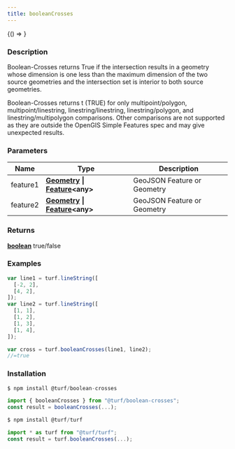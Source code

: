 ```yaml
---
title: booleanCrosses
---
```



<!-- Expose turf as global var for experimenting in the browser console -->

<BrowserOnly>{() => <WindowTurfGlobal turf={turf} />}</BrowserOnly>

### Description

Boolean-Crosses returns True if the intersection results in a geometry whose dimension is one less than
the maximum dimension of the two source geometries and the intersection set is interior to
both source geometries.

Boolean-Crosses returns t (TRUE) for only multipoint/polygon, multipoint/linestring, linestring/linestring, linestring/polygon, and linestring/multipolygon comparisons.
Other comparisons are not supported as they are outside the OpenGIS Simple Features spec and may give unexpected results.

### Parameters

| Name     | Type                                                                                                                                 | Description                 |
| -------- | ------------------------------------------------------------------------------------------------------------------------------------ | --------------------------- |
| feature1 | **[Geometry](https://tools.ietf.org/html/rfc7946#section-3.1) \| [Feature](https://tools.ietf.org/html/rfc7946#section-3.2)\<any\>** | GeoJSON Feature or Geometry |
| feature2 | **[Geometry](https://tools.ietf.org/html/rfc7946#section-3.1) \| [Feature](https://tools.ietf.org/html/rfc7946#section-3.2)\<any\>** | GeoJSON Feature or Geometry |

### Returns

**[boolean](https://developer.mozilla.org/docs/Web/JavaScript/Reference/Global_Objects/Boolean)** true/false

### Examples

```javascript
var line1 = turf.lineString([
  [-2, 2],
  [4, 2],
]);
var line2 = turf.lineString([
  [1, 1],
  [1, 2],
  [1, 3],
  [1, 4],
]);

var cross = turf.booleanCrosses(line1, line2);
//=true
```

### Installation

```javascript
$ npm install @turf/boolean-crosses

import { booleanCrosses } from "@turf/boolean-crosses";
const result = booleanCrosses(...);
```

```javascript
$ npm install @turf/turf

import * as turf from "@turf/turf";
const result = turf.booleanCrosses(...);
```
